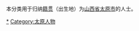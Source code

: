 {{Catnav|頁面分類|各種主題的頁面分類|依中国各省来作的分类|各地中国人|山西人}}
{{Catnav|頁面分類|人物|各國人物|中国人|各地中国人|山西人}}

本分类用于归纳[[籍贯|籍贯]]（出生地）为[[山西省|山西省]][[太原市|太原市]]的人士。

[[Category:山西人|*]]
[[Category:太原人物|Category:太原人物]]